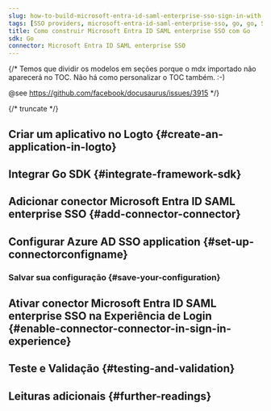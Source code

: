 ```yaml
---
slug: how-to-build-microsoft-entra-id-saml-enterprise-sso-sign-in-with-go-and-logto
tags: [SSO providers, microsoft-entra-id-saml-enterprise-sso, go, go, SAML authentication, enterprise login, SSO login]
title: Como construir Microsoft Entra ID SAML enterprise SSO com Go
sdk: Go
connector: Microsoft Entra ID SAML enterprise SSO
---
```


{/*
  Temos que dividir os modelos em seções porque o mdx importado não aparecerá no TOC.
  Não há como personalizar o TOC também. :-)

  @see https://github.com/facebook/docusaurus/issues/3915
*/}




{/* truncate */}

<Intro connector={connector} sdk="Go" link="https://go.dev" />

## Criar um aplicativo no Logto \{#create-an-application-in-logto}

<CreateApplication type="Aplicação web tradicional" framework="Go" />

## Integrar Go SDK \{#integrate-framework-sdk}

<IntegrateSdk />

## Adicionar conector Microsoft Entra ID SAML enterprise SSO \{#add-connector-connector}

<AddSsoConnector framework="Go" />

## Configurar Azure AD SSO application \{#set-up-connectorconfigname}

<ConnectorGuide />

### Salvar sua configuração \{#save-your-configuration}

<SaveYourConfiguration connector={connector} />

## Ativar conector Microsoft Entra ID SAML enterprise SSO na Experiência de Login \{#enable-connector-connector-in-sign-in-experience}

<EnableSsoConnector />

## Teste e Validação \{#testing-and-validation}

<TestingAndValidation connector={connector} sdk="Go" />

## Leituras adicionais \{#further-readings}

<FurtherReadings />